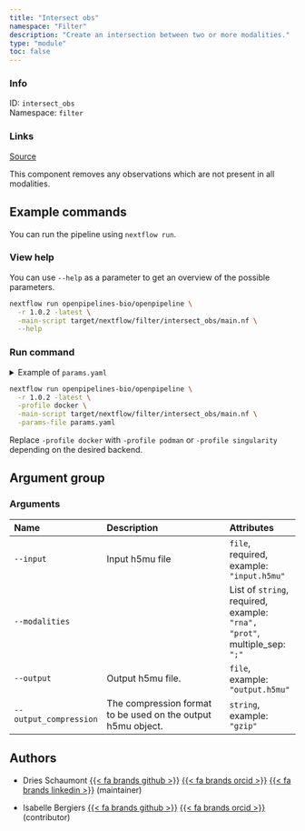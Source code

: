 ```yaml
---
title: "Intersect obs"
namespace: "Filter"
description: "Create an intersection between two or more modalities."
type: "module"
toc: false
---
```


::: {.column-margin}

### Info

ID: `intersect_obs`  
Namespace: `filter`

### Links
[Source](https://github.com/openpipelines-bio/openpipeline/blob/1.0.2/src/filter/intersect_obs/config.vsh.yaml){.btn-action .btn-sm .btn-info .btn role="button"}

:::

This component removes any observations which are not present in all modalities.


## Example commands

You can run the pipeline using `nextflow run`.

### View help

You can use `--help` as a parameter to get an overview of the possible parameters.

```bash
nextflow run openpipelines-bio/openpipeline \
  -r 1.0.2 -latest \
  -main-script target/nextflow/filter/intersect_obs/main.nf \
  --help
```

### Run command

<details>
<summary>Example of `params.yaml`</summary>
```yaml
# Arguments
input: # please fill in - example: "input.h5mu"
modalities: # please fill in - example: ["rna", "prot"]
# output: "$id.$key.output.h5mu"
# output_compression: "gzip"

# Nextflow input-output arguments
publish_dir: # please fill in - example: "output/"
# param_list: "my_params.yaml"
```
</details>

```bash
nextflow run openpipelines-bio/openpipeline \
  -r 1.0.2 -latest \
  -profile docker \
  -main-script target/nextflow/filter/intersect_obs/main.nf \
  -params-file params.yaml
```

:::{.callout-note}
Replace `-profile docker` with `-profile podman` or `-profile singularity` depending on the desired backend.
:::

## Argument group

### Arguments

|Name                   |Description                                                  |Attributes                                                                |
|:----------|:--------------------------------------------------|:--------------------|
|`--input`              |Input h5mu file                                              |`file`, required, example: `"input.h5mu"`                                 |
|`--modalities`         |                                                             |List of `string`, required, example: `"rna", "prot"`, multiple_sep: `";"` |
|`--output`             |Output h5mu file.                                            |`file`, example: `"output.h5mu"`                                          |
|`--output_compression` |The compression format to be used on the output h5mu object. |`string`, example: `"gzip"`                                               |

## Authors


  * Dries Schaumont [{{< fa brands github >}}](https://github.com/DriesSchaumont) [{{< fa brands orcid >}}](https://orcid.org/0000-0002-4389-0440) [{{< fa brands linkedin >}}](https://linkedin.com/in/dries-schaumont) (maintainer)

  * Isabelle Bergiers [{{< fa brands github >}}](https://github.com/Isabelle-b) [{{< fa brands orcid >}}](https://orcid.org/0000-0001-9622-7960) (contributor)


